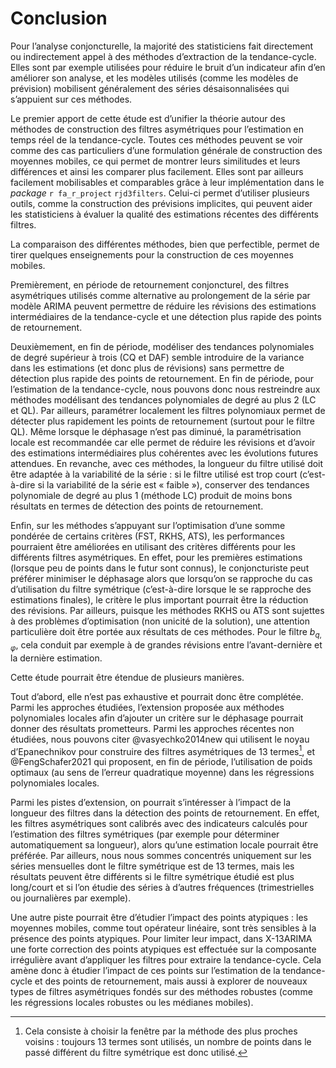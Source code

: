 # Conclusion {.unnumbered}

Pour l'analyse conjoncturelle, la majorité des statisticiens fait directement ou indirectement appel à des méthodes d'extraction de la tendance-cycle.
Elles sont par exemple utilisées pour réduire le bruit d'un indicateur afin d'en améliorer son analyse, et les modèles utilisés (comme les modèles de prévision) mobilisent généralement des séries désaisonnalisées qui s'appuient sur ces méthodes.

Le premier apport de cette étude est d'unifier la théorie autour des méthodes de construction des filtres asymétriques pour l'estimation en temps réel de la tendance-cycle.
Toutes ces méthodes peuvent se voir comme des cas particuliers d'une formulation générale de construction des moyennes mobiles, ce qui permet de montrer leurs similitudes et leurs différences et ainsi les comparer plus facilement.
Elles sont par ailleurs facilement mobilisables et comparables grâce à leur implémentation dans le *package* `r fa_r_project` `rjd3filters`.
Celui-ci permet d'utiliser plusieurs outils, comme la construction des prévisions implicites, qui peuvent aider les statisticiens à évaluer la qualité des estimations récentes des différents filtres.

La comparaison des différentes méthodes, bien que perfectible, permet de tirer quelques enseignements pour la construction de ces moyennes mobiles.

Premièrement, en période de retournement conjoncturel, des filtres asymétriques utilisés comme alternative au prolongement de la série par modèle ARIMA peuvent permettre de réduire les révisions des estimations intermédiaires de la tendance-cycle et une détection plus rapide des points de retournement.

Deuxièmement, en fin de période, modéliser des tendances polynomiales de degré supérieur à trois (CQ et DAF) semble introduire de la variance dans les estimations (et donc plus de révisions) sans permettre de détection plus rapide des points de retournement.
En fin de période, pour l'estimation de la tendance-cycle, nous pouvons donc nous restreindre aux méthodes modélisant des tendances polynomiales de degré au plus 2 (LC et QL).
Par ailleurs, paramétrer localement les filtres polynomiaux permet de détecter plus rapidement les points de retournement (surtout pour le filtre QL).
Même lorsque le déphasage n'est pas diminué, la paramétrisation locale est recommandée car elle permet de réduire les révisions et d'avoir des estimations intermédiaires plus cohérentes avec les évolutions futures attendues.
En revanche, avec ces méthodes, la longueur du filtre utilisé doit être adaptée à la variabilité de la série : si le filtre utilisé est trop court (c'est-à-dire si la variabilité de la série est « faible »), conserver des tendances polynomiale de degré au plus 1 (méthode LC) produit de moins bons résultats en termes de détection des points de retournement.

Enfin, sur les méthodes s'appuyant sur l'optimisation d'une somme pondérée de certains critères (FST, RKHS, ATS), les performances pourraient être améliorées en utilisant des critères différents pour les différents filtres asymétriques.
En effet, pour les premières estimations (lorsque peu de points dans le futur sont connus), le conjoncturiste peut préférer minimiser le déphasage alors que lorsqu'on se rapproche du cas d'utilisation du filtre symétrique (c'est-à-dire lorsque le se rapproche des estimations finales), le critère le plus important pourrait être la réduction des révisions.
Par ailleurs, puisque les méthodes RKHS ou ATS sont sujettes à des problèmes d'optimisation (non unicité de la solution), une attention particulière doit être portée aux résultats de ces méthodes.
Pour le filtre $b_{q,\varphi}$, cela conduit par exemple à de grandes révisions entre l'avant-dernière et la dernière estimation.

Cette étude pourrait être étendue de plusieurs manières.

Tout d'abord, elle n'est pas exhaustive et pourrait donc être complétée.  
Parmi les approches étudiées, l'extension proposée aux méthodes polynomiales locales afin d'ajouter un critère sur le déphasage pourrait donner des résultats prometteurs. 
Parmi les approches récentes non étudiées, nous pouvons citer @vasyechko2014new qui utilisent le noyau d'Epanechnikov pour construire des filtres asymétriques de 13 termes^[
Cela consiste à choisir la fenêtre par la méthode des plus proches voisins : toujours 13 termes sont utilisés, un nombre de points dans le passé différent du filtre symétrique est donc utilisé.
], et @FengSchafer2021 qui proposent, en fin de période, l'utilisation de poids optimaux (au sens de l'erreur quadratique moyenne) dans les régressions polynomiales locales.

Parmi les pistes d'extension, on pourrait s'intéresser à l'impact de la longueur des filtres dans la détection des points de retournement.
En effet, les filtres asymétriques sont calibrés avec des indicateurs calculés pour l'estimation des filtres symétriques (par exemple pour déterminer automatiquement sa longueur), alors qu'une estimation locale pourrait être préférée.
Par ailleurs, nous nous sommes concentrés uniquement sur les séries mensuelles dont le filtre symétrique est de 13 termes, mais les résultats peuvent être différents si le filtre symétrique étudié est plus long/court et si l'on étudie des séries à d'autres fréquences (trimestrielles ou journalières par exemple).

Une autre piste pourrait être d'étudier l'impact des points atypiques : les moyennes mobiles, comme tout opérateur linéaire, sont très sensibles à la présence des points atypiques. 
Pour limiter leur impact, dans X-13ARIMA une forte correction des points atypiques est effectuée sur la composante irrégulière avant d'appliquer les filtres pour extraire la tendance-cycle.
Cela amène donc à étudier l'impact de ces points sur l'estimation de la tendance-cycle et des points de retournement, mais aussi à explorer de nouveaux types de filtres asymétriques fondés sur des méthodes robustes (comme les régressions locales robustes ou les médianes mobiles).





\newpage
